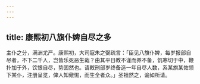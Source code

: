 ```yaml
---
---
---
```

title: 康熙初八旗仆婢自尽之多
---



主仆之分，满洲尤严。康熙初，大司寇朱之弼疏言：「臣见八旗仆婢，每岁报部自尽者，不下二千人，岂皆乐死恶生哉？由其平日教不谨而养不备，饥寒切于中，鞭扑加于外，饮恨自尽，势固然也。请敕刑部岁终备造一年自尽人数，系某旗某佐领下某仆，注册呈览，俾人知儆惕，而生全者众。」圣祖然之，谕如所请。